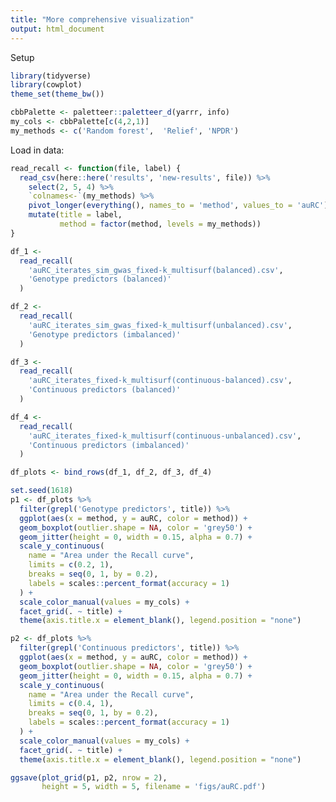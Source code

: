 ```yaml
---
title: "More comprehensive visualization"
output: html_document
---
```


Setup

```r
library(tidyverse)
library(cowplot)
theme_set(theme_bw())

cbbPalette <- paletteer::paletteer_d(yarrr, info)
my_cols <- cbbPalette[c(4,2,1)]
my_methods <- c('Random forest',  'Relief', 'NPDR')
```


Load in data:
```r
read_recall <- function(file, label) {
  read_csv(here::here('results', 'new-results', file)) %>%
    select(2, 5, 4) %>%
    `colnames<-`(my_methods) %>%
    pivot_longer(everything(), names_to = 'method', values_to = 'auRC') %>%
    mutate(title = label,
           method = factor(method, levels = my_methods))
}

df_1 <-
  read_recall(
    'auRC_iterates_sim_gwas_fixed-k_multisurf(balanced).csv',
    'Genotype predictors (balanced)'
  )

df_2 <-
  read_recall(
    'auRC_iterates_sim_gwas_fixed-k_multisurf(unbalanced).csv',
    'Genotype predictors (imbalanced)'
  )

df_3 <-
  read_recall(
    'auRC_iterates_fixed-k_multisurf(continuous-balanced).csv',
    'Continuous predictors (balanced)'
  )

df_4 <-
  read_recall(
    'auRC_iterates_fixed-k_multisurf(continuous-unbalanced).csv',
    'Continuous predictors (imbalanced)'
  )

df_plots <- bind_rows(df_1, df_2, df_3, df_4)
```

```r
set.seed(1618)
p1 <- df_plots %>% 
  filter(grepl('Genotype predictors', title)) %>% 
  ggplot(aes(x = method, y = auRC, color = method)) +
  geom_boxplot(outlier.shape = NA, color = 'grey50') +
  geom_jitter(height = 0, width = 0.15, alpha = 0.7) +
  scale_y_continuous(
    name = "Area under the Recall curve",
    limits = c(0.2, 1),
    breaks = seq(0, 1, by = 0.2),
    labels = scales::percent_format(accuracy = 1)
  ) +
  scale_color_manual(values = my_cols) +
  facet_grid(. ~ title) +
  theme(axis.title.x = element_blank(), legend.position = "none")

p2 <- df_plots %>% 
  filter(grepl('Continuous predictors', title)) %>% 
  ggplot(aes(x = method, y = auRC, color = method)) +
  geom_boxplot(outlier.shape = NA, color = 'grey50') +
  geom_jitter(height = 0, width = 0.15, alpha = 0.7) +
  scale_y_continuous(
    name = "Area under the Recall curve",
    limits = c(0.4, 1),
    breaks = seq(0, 1, by = 0.2),
    labels = scales::percent_format(accuracy = 1)
  ) +
  scale_color_manual(values = my_cols) +
  facet_grid(. ~ title) +
  theme(axis.title.x = element_blank(), legend.position = "none")

ggsave(plot_grid(p1, p2, nrow = 2), 
       height = 5, width = 5, filename = 'figs/auRC.pdf')
```
